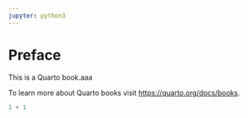 ```yaml
---
jupyter: python3
---
```


# Preface {.unnumbered}

This is a Quarto book.aaa

To learn more about Quarto books visit <https://quarto.org/docs/books>.

```python
1 + 1
```
